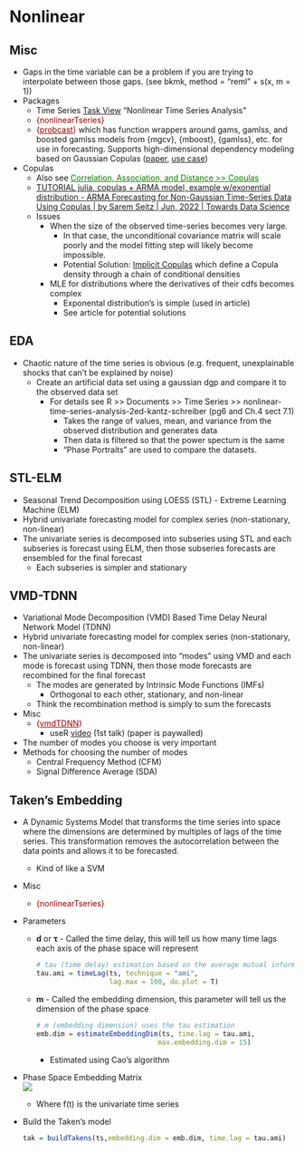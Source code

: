 # Nonlinear  {#sec-fcast .unnumbered}

## Misc  {#sec-fcast-misc .unnumbered}

-   Gaps in the time variable can be a problem if you are trying to interpolate between those gaps. (see bkmk, method = "reml" + s(x, m = 1))
-   Packages
    -   Time Series [Task View](http://cran.r-project.org/web/views/TimeSeries.html) "Nonlinear Time Series Analysis"
    -   [{nonlinearTseries}]{style="color: #990000"}
    -   [{]{style="color: #990000"}[probcast](https://github.com/jbrowell/ProbCast){style="color: #990000"}[}]{style="color: #990000"} which has function wrappers around gams, gamlss, and boosted gamlss models from {mgcv}, {mboost}, {gamlss}, etc. for use in forecasting. Supports high-dimensional dependency modeling based on Gaussian Copulas ([paper](http://www.jethrobrowell.com/uploads/4/5/4/0/45405281/probcast___pmaps2020.pdf), [use case](https://forecasting.svetunkov.ru/en/2023/05/09/probabilistic-forecasting-of-hourly-emergency-department-arrivals/))
-   Copulas
    -   Also see [Correlation, Association, and Distance \>\> Copulas](correlation-association-and-distance.html#sec-corrassdist-cop){style="color: green"}
    -   [TUTORIAL julia, copulas + ARMA model, example w/exonential distribution - ARMA Forecasting for Non-Gaussian Time-Series Data Using Copulas \| by Sarem Seitz \| Jun, 2022 \| Towards Data Science](https://towardsdatascience.com/arma-forecasting-for-non-gaussian-time-series-data-using-copulas-45a3a28f69e5)
    -   Issues
        -   When the size of the observed time-series becomes very large.
            -   In that case, the unconditional covariance matrix will scale poorly and the model fitting step will likely become impossible.
            -   Potential Solution: [Implicit Copulas](https://arxiv.org/pdf/2109.04718.pdf) which define a Copula density through a chain of conditional densities
        -   MLE for distributions where the derivatives of their cdfs becomes complex
            -   Exponental distribution's is simple (used in article)
            -   See article for potential solutions

## EDA  {#sec-fcast-eda .unnumbered}

-   Chaotic nature of the time series is obvious (e.g. frequent, unexplainable shocks that can't be explained by noise)
    -   Create an artificial data set using a gaussian dgp and compare it to the observed data set
        -   For details see R \>\> Documents \>\> Time Series \>\> nonlinear-time-series-analysis-2ed-kantz-schreiber (pg6 and Ch.4 sect 7.1)
            -   Takes the range of values, mean, and variance from the observed distribution and generates data
            -   Then data is filtered so that the power spectum is the same
            -   "Phase Portraits" are used to compare the datasets.

## STL-ELM  {#sec-fcast-stlelm .unnumbered}

-   Seasonal Trend Decomposition using LOESS (STL) - Extreme Learning Machine (ELM)
-   Hybrid univariate forecasting model for complex series (non-stationary, non-linear)
-   The univariate series is decomposed into subseries using STL and each subseries is forecast using ELM, then those subseries forecasts are ensembled for the final forecast
    -   Each subseries is simpler and stationary

## VMD-TDNN  {#sec-fcast-vmdtdnn .unnumbered}

-   Variational Mode Decomposition (VMD) Based Time Delay Neural Network Model (TDNN)
-   Hybrid univariate forecasting model for complex series (non-stationary, non-linear)
-   The univariate series is decomposed into "modes" using VMD and each mode is forecast using TDNN, then those mode forecasts are recombined for the final forecast
    -   The modes are generated by Intrinsic Mode Functions (IMFs)
        -   Orthogonal to each other, stationary, and non-linear
    -   Think the recombination method is simply to sum the forecasts
-   Misc
    -   [{]{style="color: #990000"}[vmdTDNN](https://cran.r-project.org/web/packages/vmdTDNN/index.html){style="color: #990000"}[}]{style="color: #990000"}
        -   useR [video](https://www.youtube.com/watch?v=B8rjfZECSeg&list=PL77T87Q0eoJhayMV5-dRZHiGPqJVM1WnB&index=9) (1st talk) (paper is paywalled)
-   The number of modes you choose is very important
-   Methods for choosing the number of modes
    -   Central Frequency Method (CFM)
    -   Signal Difference Average (SDA)

## Taken's Embedding  {#sec-fcast-tknemb .unnumbered}

-   A Dynamic Systems Model that transforms the time series into space where the dimensions are determined by multiples of lags of the time series. This transformation removes the autocorrelation between the data points and allows it to be forecasted.
    -   Kind of like a SVM
-   Misc
    -   [{nonlinearTseries}]{style="color: #990000"}
-   Parameters
    -   **d** or **τ** - Called the time delay, this will tell us how many time lags each axis of the phase space will represent
        
        ```r         
        # tau (time delay) estimation based on the average mutual information function
        tau.ami = timeLag(ts, technique = "ami", 
                          lag.max = 100, do.plot = T)
        ```
    
    -   **m** - Called the embedding dimension, this parameter will tell us the dimension of the phase space
        
        ```r         
        # m (embedding dimension) uses the tau estimation
        emb.dim = estimateEmbeddingDim(ts, time.lag = tau.ami,
                                      max.embedding.dim = 15)
        ```
    
        -   Estimated using Cao's algorithm

-   Phase Space Embedding Matrix   
    ![](./_resources/Forecasting,_Nonlinear.resources/1-gLSfAY43eOYZAATisoUOlA.png)

    -   Where f(t) is the univariate time series

-   Build the Taken's model
    
    ```r         
    tak = buildTakens(ts,embedding.dim = emb.dim, time.lag = tau.ami)
    ```
